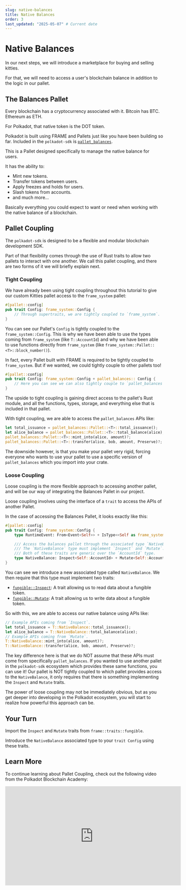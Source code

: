 ```yaml
---
slug: native-balances
title: Native Balances
order: 3
last_updated: "2025-05-07" # Current date
---
```


# Native Balances

In our next steps, we will introduce a marketplace for buying and selling kitties.

For that, we will need to access a user's blockchain balance in addition to the logic in our pallet.

## The Balances Pallet

Every blockchain has a cryptocurrency associated with it. Bitcoin has BTC. Ethereum as ETH.

For Polkadot, that native token is the DOT token.

Polkadot is built using FRAME and Pallets just like you have been building so far. Included in the `polkadot-sdk` is [`pallet_balances`](https://docs.rs/pallet-balances/39.0.0/pallet_balances/index.html).

This is a Pallet designed specifically to manage the native balance for users.

It has the ability to:

- Mint new tokens.
- Transfer tokens between users.
- Apply freezes and holds for users.
- Slash tokens from accounts.
- and much more...

Basically everything you could expect to want or need when working with the native balance of a blockchain.

## Pallet Coupling

The `polkadot-sdk` is designed to be a flexible and modular blockchain development SDK.

Part of that flexibility comes through the use of Rust traits to allow two pallets to interact with one another. We call this pallet coupling, and there are two forms of it we will briefly explain next.

### Tight Coupling

We have already been using tight coupling throughout this tutorial to give our custom Kitties pallet access to the `frame_system` pallet:

```rust
#[pallet::config]
pub trait Config: frame_system::Config {
	// Through supertraits, we are tightly coupled to `frame_system`.
}
```

You can see our Pallet's `Config` is tightly coupled to the `frame_system::Config`. This is why we have been able to use the types coming from `frame_system` (like `T::AccountId`) and why we have been able to use functions directly from `frame_system` (like `frame_system::Pallet::<T>::block_number()`).

In fact, every Pallet built with FRAME is required to be tightly coupled to `frame_system`. But if we wanted, we could tightly couple to other pallets too!

```rust
#[pallet::config]
pub trait Config: frame_system::Config + pallet_balances:: Config {
	// Here you can see we can also tightly couple to `pallet_balances`.
}
```

The upside to tight coupling is gaining direct access to the pallet's Rust module, and all the functions, types, storage, and everything else that is included in that pallet.

With tight coupling, we are able to access the `pallet_balances` APIs like:

```rust
let total_issuance = pallet_balances::Pallet::<T>::total_issuance();
let alice_balance = pallet_balances::Pallet::<T>::total_balance(alice);
pallet_balances::Pallet::<T>::mint_into(alice, amount)?;
pallet_balances::Pallet::<T>::transfer(alice, bob, amount, Preserve)?;
```

The downside however, is that you make your pallet very rigid, forcing everyone who wants to use your pallet to use a specific version of `pallet_balances` which you import into your crate.

### Loose Coupling

Loose coupling is the more flexible approach to accessing another pallet, and will be our way of integrating the Balances Pallet in our project.

Loose coupling involves using the interface of a `trait` to access the APIs of another Pallet.

In the case of accessing the Balances Pallet, it looks exactly like this:

```rust
#[pallet::config]
pub trait Config: frame_system::Config {
	type RuntimeEvent: From<Event<Self>> + IsType<<Self as frame_system::Config>::RuntimeEvent>;

	/// Access the balances pallet through the associated type `NativeBalance`.
	/// The `NativeBalance` type must implement `Inspect` and `Mutate`.
	/// Both of these traits are generic over the `AccountId` type.
	type NativeBalance: Inspect<Self::AccountId> + Mutate<Self::AccountId>;
}
```

You can see we introduce a new associated type called `NativeBalance`. We then require that this type must implement two traits:

- [`fungible::Inspect`](https://docs.rs/frame-support/38.0.0/frame_support/traits/tokens/fungible/trait.Inspect.html): A trait allowing us to read data about a fungible token.
- [`fungible::Mutate`](https://docs.rs/frame-support/38.0.0/frame_support/traits/tokens/fungible/trait.Mutate.html): A trait allowing us to write data about a fungible token.

So with this, we are able to access our native balance using APIs like:

```rust
// Example APIs coming from `Inspect`.
let total_issuance = T::NativeBalance::total_issuance();
let alice_balance = T::NativeBalance::total_balance(alice);
// Example APIs coming from `Mutate`.
T::NativeBalance::mint_into(alice, amount)?;
T::NativeBalance::transfer(alice, bob, amount, Preserve)?;
```

The key difference here is that we do NOT assume that these APIs must come from specifically `pallet_balances`. If you wanted to use another pallet in the `polkadot-sdk` ecosystem which provides these same functions, you can use it! Our pallet is NOT tightly coupled to which pallet provides access to the `NativeBalance`, it only requires that there is something implementing the `Inspect` and `Mutate` traits.

The power of loose coupling may not be immediately obvious, but as you get deeper into developing in the Polkadot ecosystem, you will start to realize how powerful this approach can be.

## Your Turn

Import the `Inspect` and `Mutate` traits from `frame::traits::fungible`.

Introduce the `NativeBalance` associated type to your `trait Config` using these traits.

## Learn More

To continue learning about Pallet Coupling, check out the following video from the Polkadot Blockchain Academy:

<iframe
  width="560"
  height="315"
  src="https://www.youtube.com/embed/mPkgG9ANNzI?si=6CrBZBMaHHBvQLYD"
  title="YouTube video player"
  frameborder="0"
  allow="accelerometer; autoplay; clipboard-write; encrypted-media; gyroscope; picture-in-picture; web-share"
  referrerpolicy="strict-origin-when-cross-origin"
  allowfullscreen
></iframe>
